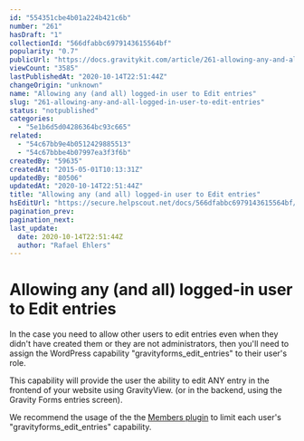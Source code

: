 ```yaml
---
id: "554351cbe4b01a224b421c6b"
number: "261"
hasDraft: "1"
collectionId: "566dfabbc6979143615564bf"
popularity: "0.7"
publicUrl: "https://docs.gravitykit.com/article/261-allowing-any-and-all-logged-in-user-to-edit-entries"
viewCount: "3585"
lastPublishedAt: "2020-10-14T22:51:44Z"
changeOrigin: "unknown"
name: "Allowing any (and all) logged-in user to Edit entries"
slug: "261-allowing-any-and-all-logged-in-user-to-edit-entries"
status: "notpublished"
categories: 
  - "5e1b6d5d04286364bc93c665"
related: 
  - "54c67bb9e4b0512429885513"
  - "54c67bbbe4b07997ea3f3f6b"
createdBy: "59635"
createdAt: "2015-05-01T10:13:31Z"
updatedBy: "80506"
updatedAt: "2020-10-14T22:51:44Z"
title: "Allowing any (and all) logged-in user to Edit entries"
hsEditUrl: "https://secure.helpscout.net/docs/566dfabbc6979143615564bf/article/554351cbe4b01a224b421c6b"
pagination_prev: 
pagination_next: 
last_update:
  date: 2020-10-14T22:51:44Z
  author: "Rafael Ehlers"
---
```


# Allowing any (and all) logged-in user to Edit entries

In the case you need to allow other users to edit entries even when they didn't have created them or they are not administrators, then you'll need to assign the WordPress capability "gravityforms\_edit\_entries" to their user's role.

This capability will provide the user the ability to edit ANY entry in the frontend of your website using GravityView. (or in the backend, using the Gravity Forms entries screen).

We recommend the usage of the the [Members plugin](http://wordpress.org/plugins/members/) to limit each user's "gravityforms\_edit\_entries" capability.